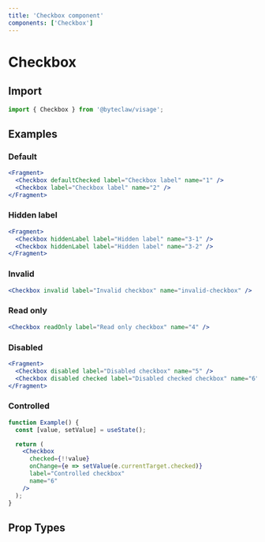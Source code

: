 ```yaml
---
title: 'Checkbox component'
components: ['Checkbox']
---
```


# Checkbox

## Import

```js transpile=false
import { Checkbox } from '@byteclaw/visage';
```

## Examples

### Default

```jsx live=true
<Fragment>
  <Checkbox defaultChecked label="Checkbox label" name="1" />
  <Checkbox label="Checkbox label" name="2" />
</Fragment>
```

### Hidden label

```jsx live=true
<Fragment>
  <Checkbox hiddenLabel label="Hidden label" name="3-1" />
  <Checkbox hiddenLabel label="Hidden label" name="3-2" />
</Fragment>
```

### Invalid

```jsx live=true
<Checkbox invalid label="Invalid checkbox" name="invalid-checkbox" />
```

### Read only

```jsx live=true
<Checkbox readOnly label="Read only checkbox" name="4" />
```

### Disabled

```jsx live=true
<Fragment>
  <Checkbox disabled label="Disabled checkbox" name="5" />
  <Checkbox disabled checked label="Disabled checked checkbox" name="6" />
</Fragment>
```

### Controlled

```jsx live=true
function Example() {
  const [value, setValue] = useState();

  return (
    <Checkbox
      checked={!!value}
      onChange={e => setValue(e.currentTarget.checked)}
      label="Controlled checkbox"
      name="6"
    />
  );
}
```

## Prop Types

<PropTypes component="Checkbox" />

